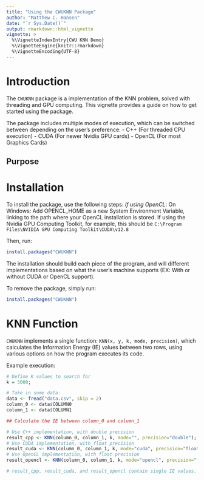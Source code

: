 ```yaml
---
title: "Using the CWUKNN Package"
author: "Matthew C. Hansen"
date: "`r Sys.Date()`"
output: rmarkdown::html_vignette
vignette: >
  %\VignetteIndexEntry{CWU KNN Demo}
  %\VignetteEngine{knitr::rmarkdown}
  %\VignetteEncoding{UTF-8}
---
```


# Introduction

The `CWUKNN` package is a implementation of the KNN problem, solved with threading and GPU computing. This vignette provides a guide on how to get started using the package.

The package includes multiple modes of execution, which can be switched between depending on the user's preference:
  - C++ (For threaded CPU execution)
  - CUDA (For newer Nvidia GPU cards)
  - OpenCL (For most Graphics Cards)

## Purpose

# Installation

To install the package, use the following steps:
*If using OpenCL*:
  On Windows: Add OPENCL_HOME as a new System Environment Variable, linking to the path where your OpenCL installation is stored. If using the Nvidia GPU Computing Toolkit, for example, this should be `C:\Program Files\NVIDIA GPU Computing Toolkit\CUDA\v12.8`

Then, run:
```r
install.packages("CWUKNN")
```

The installation should build each piece of the program, and will different implementations based on what the user's machine supports (EX: With or without CUDA or OpenCL support).

To remove the package, simply run:
```r
install.packages("CWUKNN")
```

# KNN Function

`CWUKNN` implements a single function: `KNN(x, y, k, mode, precision)`, which calculates the Information Energy (IE) values between two rows, using various options on how the program executes its code.

Example execution:
```r
# Define K values to search for
k = 5000;

# Take in some data:
data <- fread("data.csv", skip = 2)
column_0 <- data$COLUMN0
column_1 <- data$COLUMN1

## Calculate the IE between column_0 and column_1

# Use C++ implementation, with double precision
result_cpp <- KNN(column_0, column_1, k, mode="", precision="double");
# Use CUDA implementation, with float precision
result_cuda <- KNN(column_0, column_1, k, mode="cuda", precision="float");
# Use OpenCL implementation, with float precision
result_opencl <- KNN(column_0, column_1, k, mode="opencl", precision="float");

# result_cpp, result_cuda, and result_opencl contain single IE values.
```